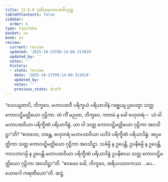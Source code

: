 ```yaml
---
title: 12.6.6 ဒုတိယမဟာပထဝီသုတ္တ
tableOfContents: false
sidebar:
  order: 6
type: tipitaka
basket: su
book: sn
review:
  current: review
  updated: '2025-10-23T09:14:00.313019'
  updated_by: ''
  notes: ''
  history:
  - state: review
    date: '2025-10-23T09:14:00.313019'
    updated_by: ''
    notes: ''
    previous_state: draft
---
```



<ReviewStatus review={frontmatter.review} showDetails={true} />

<HypothesisAnnotation frontmatter={frontmatter} />

<DynamicBreadcrumb />

<Division number="1126" book="sn" e="ch" v="18" p="448">

<Paragraph number="2419" book="sn">
“သေယျထာပိ, ဘိက္ခဝေ, မဟာပထဝီ ပရိက္ခယံ ပရိယာဒါနံ ဂစ္ဆေယျ ဌပေတွာ သတ္တ ကောလဋ္ဌိမတ္တိယော ဂုဠိကာ. တံ ကိံ မညထ, ဘိက္ခဝေ, ကတမံ နု ခေါ ဗဟုတရံ—  ယံ ဝါ မဟာပထဝိယာ ပရိက္ခီဏံ ပရိယာဒိန္နံ, ယာ ဝါ သတ္တ ကောလဋ္ဌိမတ္တိယော ဂုဠိကာ အဝသိဋ္ဌာ”တိ? “ဧတဒေဝ, ဘန္တေ, ဗဟုတရံ မဟာပထဝိယာ ယဒိဒံ ပရိက္ခီဏံ ပရိယာဒိန္နံ; အပ္ပမတ္တိကာ သတ္တ ကောလဋ္ဌိမတ္တိယော ဂုဠိကာ အဝသိဋ္ဌာ. သင်္ခမ္ပိ န ဥပေန္တိ, ဥပနိဓမ္ပိ န ဥပေန္တိ, ကလဘာဂမ္ပိ န ဥပေန္တိ မဟာပထဝိယာ ပရိက္ခီဏံ ပရိယာဒိန္နံ ဥပနိဓာယ သတ္တ ကောလဋ္ဌိမတ္တိယော ဂုဠိကာ အဝသိဋ္ဌာ”တိ. “ဧဝမေဝ ခေါ, ဘိက္ခဝေ, အရိယသာဝကဿ …ပေ…  ယောဂေါ ကရဏီယော”တိ.

</Paragraph>
</Division>

<Paragraph number="2420" type="center" book="sn">
ဆဋ္ဌံ.
</Paragraph>